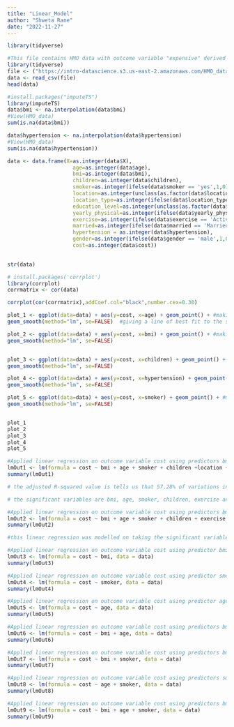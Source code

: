 ---
title: "Linear_Model"
author: "Shweta Rane"
date: "2022-11-27"
---

```{r}
library(tidyverse)
```

```{r}
#This file contains HMO data with outcome variable "expensive" derived using K-means
library(tidyverse)
file <- ("https://intro-datascience.s3.us-east-2.amazonaws.com/HMO_data.csv")
data <- read_csv(file)
head(data)
```
```{r}
#install.packages("imputeTS")
library(imputeTS)
data$bmi <- na.interpolation(data$bmi)
#View(HMO_data)
sum(is.na(data$bmi))

data$hypertension <- na.interpolation(data$hypertension)
#View(HMO_data)
sum(is.na(data$hypertension))
```
```{r}
data <- data.frame(X=as.integer(data$X),
                     age=as.integer(data$age),
                     bmi=as.integer(data$bmi),
                     children=as.integer(data$children),
                     smoker=as.integer(ifelse(data$smoker == 'yes',1,0)),
                     location=as.integer(unclass(as.factor(data$location))),
                     location_type=as.integer(ifelse(data$location_type == 'Country',1,0)),
                     education_level=as.integer(unclass(as.factor(data$education_level))),
                     yearly_physical=as.integer(ifelse(data$yearly_physical == 'Yes',1,0)),
                     exercise=as.integer(ifelse(data$exercise == 'Active',1,0)),
                     married=as.integer(ifelse(data$married == 'Married',1,0)),
                     hypertension = as.integer(data$hypertension),
                     gender=as.integer(ifelse(data$gender == 'male',1,0)),
                     cost=as.integer(data$cost))
                     
```


```{r}
str(data)
```


```{r}
# install.packages('corrplot')
library(corrplot)
corrmatrix <- cor(data)

corrplot(cor(corrmatrix),addCoef.col="black",number.cex=0.30)
```



```{r}

plot_1 <- ggplot(data=data) + aes(y=cost, x=age) + geom_point() + #making a visualization
geom_smooth(method="lm", se=FALSE)  #giving a line of best fit to the scatter plot

plot_2 <- ggplot(data=data) + aes(y=cost, x=bmi) + geom_point() + #making a visualization
geom_smooth(method="lm", se=FALSE)


plot_3 <- ggplot(data=data) + aes(y=cost, x=children) + geom_point() + #making a visualization
geom_smooth(method="lm", se=FALSE)

plot_4 <- ggplot(data=data) + aes(y=cost, x=hypertension) + geom_point() + #making a visualization
geom_smooth(method="lm", se=FALSE)

plot_5 <- ggplot(data=data) + aes(y=cost, x=smoker) + geom_point() + #making a visualization
geom_smooth(method="lm", se=FALSE)


plot_1
plot_2
plot_3
plot_4
plot_5


```


```{r}
#Applied linear regression on outcome variable cost using predictors bmi, smoker, age, children, location, location_type, education_level, exercise, married, hypertension, gender, yearly_physical, id
lmOut1 <- lm(formula = cost ~ bmi + age + smoker + children +location + location_type + exercise + married + hypertension + gender + education_level + yearly_physical, data = data)
summary(lmOut1)
```
```{r}
# the adjusted R-squared value is tells us that 57.28% of variations in the dependent variable cost is predicted by all the independent variables taken in lmOut1

# the significant variables are bmi, age, smoker, children, exercise and hypertension
```

```{r}

#Applied linear regression on outcome variable cost using predictors bmi, smoker, age, children,exercise, hypertension 
lmOut2 <- lm(formula = cost ~ bmi + age + smoker + children + exercise  + hypertension , data = data)
summary(lmOut2)
```
```{r}
#this linear regression was modelled on taking the significant variables from lmOut1. The results are still the same
```

```{r}
#Applied linear regression on outcome variable cost using predictor bmi
lmOut3 <- lm(formula = cost ~ bmi, data = data)
summary(lmOut3)
```
```{r}
#Applied linear regression on outcome variable cost using predictor smoker
lmOut4 <- lm(formula = cost ~ smoker, data = data)
summary(lmOut4)
```
```{r}
#Applied linear regression on outcome variable cost using predictor age
lmOut5 <- lm(formula = cost ~ age, data = data)
summary(lmOut5)
```

```{r}
#Applied linear regression on outcome variable cost using predictors bmi & age
lmOut6 <- lm(formula = cost ~ bmi + age, data = data)
summary(lmOut6)

```
```{r}
#Applied linear regression on outcome variable cost using predictors bmi & smoker
lmOut7 <- lm(formula = cost ~ bmi + smoker, data = data)
summary(lmOut7)
```
```{r}
#Applied linear regression on outcome variable cost using predictors smoker and age
lmOut8 <- lm(formula = cost ~ age + smoker, data = data)
summary(lmOut8)
```
```{r}
#Applied linear regression on outcome variable cost using predictors bmi, smoker and age
lmOut9 <- lm(formula = cost ~ bmi + age + smoker, data = data)
summary(lmOut9)
```




